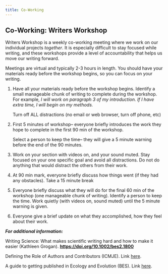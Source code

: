 ```yaml
---
title: Co-Working
---
```


## Co-Working: Writers Workshop

Writers Workshop is a weekly co-working meeting where we work on our individual projects *together*. It is especially difficult to stay focused while writing, and these workshops provide a level of accountability that helps us move our writing forward.

Meetings are virtual and typically 2-3 hours in length. You should have your materials ready before the workshop begins, so you can focus on your writing.

1.  Have all your materials ready before the workshop begins. Identify a small manageable chunk of writing to complete during the workshop. For example, *I will work on paragraph 3 of my introduction. If I have extra time, I will begin on my methods.*

    Turn off ALL distractions (no email or web browser, turn off phone, etc)

2.  First 5 minutes of workshop-- everyone briefly introduces the work they hope to complete in the first 90 min of the workshop.

    Select a person to keep the time-- they will give a 5 minute warning before the end of the 90 minutes.

3.  Work on your section with videos on, and your sound muted. Stay focused on your one specific goal and avoid all distractions. Do not do anything that would distract the others from their work.

4.  At 90 min mark, everyone briefly discuss how things went (if they had any obstacles). Take a 15 minute break

5.  Everyone briefly discuss what they will do for the final 60 min of the workshop (one manageable chunk of writing). Identify a person to keep the time. Work quietly (with videos on, sound muted) until the 5 minute warning is given.

6.  Everyone give a brief update on what they accomplished, how they feel about their work.

***For additional information:***

Writing Science: What makes scientific writing hard and how to make it easier (Kathleen Grogan). [**https://doi.org/10.1002/bes2.1800**](https://doi.org/10.1002/bes2.1800)

Defining the Role of Authors and Contributors (ICMJE). Link [here](https://www.icmje.org/recommendations/browse/roles-and-responsibilities/defining-the-role-of-authors-and-contributors.html).

A guide to getting published in Ecology and Evolution (BES). Link [here](https://www.britishecologicalsociety.org/wp-content/uploads/BES-Guide-to-Getting-Published.pdf).
